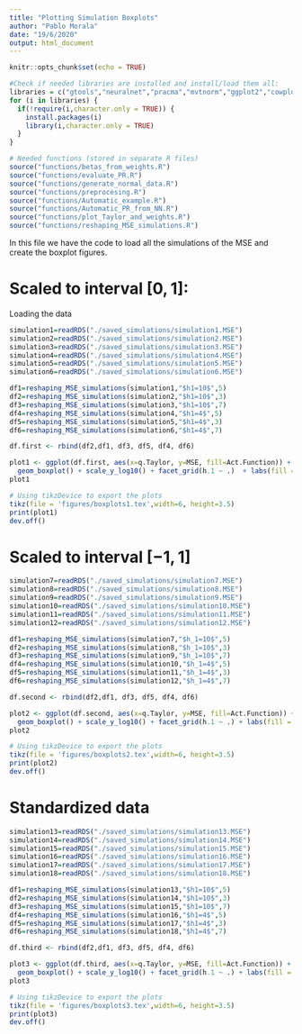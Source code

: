 ```yaml
---
title: "Plotting Simulation Boxplots"
author: "Pablo Morala"
date: "19/6/2020"
output: html_document
---
```


```r
knitr::opts_chunk$set(echo = TRUE)

#Check if needed libraries are installed and install/load them all:
libraries = c("gtools","neuralnet","pracma","mvtnorm","ggplot2","cowplot","RColorBrewer","reshape","tikzDevice")
for (i in libraries) {
  if(!require(i,character.only = TRUE)) {
    install.packages(i)
    library(i,character.only = TRUE)
  }
}

```

```r
# Needed functions (stored in separate R files)
source("functions/betas_from_weights.R")
source("functions/evaluate_PR.R")
source("functions/generate_normal_data.R")
source("functions/preprocesing.R")
source("functions/Automatic_example.R")
source("functions/Automatic_PR_from_NN.R")
source("functions/plot_Taylor_and_weights.R")
source("functions/reshaping_MSE_simulations.R")
```

In this file we have the code to load all the simulations of the MSE and create the boxplot figures.

# Scaled to interval $[0,1]$:

Loading the data

```r
simulation1=readRDS("./saved_simulations/simulation1.MSE")
simulation2=readRDS("./saved_simulations/simulation2.MSE")
simulation3=readRDS("./saved_simulations/simulation3.MSE")
simulation4=readRDS("./saved_simulations/simulation4.MSE")
simulation5=readRDS("./saved_simulations/simulation5.MSE")
simulation6=readRDS("./saved_simulations/simulation6.MSE")

df1=reshaping_MSE_simulations(simulation1,"$h1=10$",5)
df2=reshaping_MSE_simulations(simulation2,"$h1=10$",3)
df3=reshaping_MSE_simulations(simulation3,"$h1=10$",7)
df4=reshaping_MSE_simulations(simulation4,"$h1=4$",5)
df5=reshaping_MSE_simulations(simulation5,"$h1=4$",3)
df6=reshaping_MSE_simulations(simulation6,"$h1=4$",7)

```

```r
df.first <- rbind(df2,df1, df3, df5, df4, df6)

plot1 <- ggplot(df.first, aes(x=q.Taylor, y=MSE, fill=Act.Function)) + 
  geom_boxplot() + scale_y_log10() + facet_grid(h.1 ~ .)  + labs(fill = "Activation\n Function") + xlab("Taylor approximaiton degree (q)")
plot1
```

```r

# Using tikzDevice to export the plots
tikz(file = 'figures/boxplots1.tex',width=6, height=3.5)
print(plot1)
dev.off()

```



# Scaled to interval $[-1,1]$

```r
simulation7=readRDS("./saved_simulations/simulation7.MSE")
simulation8=readRDS("./saved_simulations/simulation8.MSE")
simulation9=readRDS("./saved_simulations/simulation9.MSE")
simulation10=readRDS("./saved_simulations/simulation10.MSE")
simulation11=readRDS("./saved_simulations/simulation11.MSE")
simulation12=readRDS("./saved_simulations/simulation12.MSE")

df1=reshaping_MSE_simulations(simulation7,"$h_1=10$",5)
df2=reshaping_MSE_simulations(simulation8,"$h_1=10$",3)
df3=reshaping_MSE_simulations(simulation9,"$h_1=10$",7)
df4=reshaping_MSE_simulations(simulation10,"$h_1=4$",5)
df5=reshaping_MSE_simulations(simulation11,"$h_1=4$",3)
df6=reshaping_MSE_simulations(simulation12,"$h_1=4$",7)

```

```r
df.second <- rbind(df2,df1, df3, df5, df4, df6)

plot2 <- ggplot(df.second, aes(x=q.Taylor, y=MSE, fill=Act.Function)) + 
  geom_boxplot() + scale_y_log10() + facet_grid(h.1 ~ .) + labs(fill = "Activation\n Function") + xlab("Taylor approximaiton degree (q)")
plot2
```

```r
# Using tikzDevice to export the plots
tikz(file = 'figures/boxplots2.tex',width=6, height=3.5)
print(plot2)
dev.off()
```


# Standardized data

```r
simulation13=readRDS("./saved_simulations/simulation13.MSE")
simulation14=readRDS("./saved_simulations/simulation14.MSE")
simulation15=readRDS("./saved_simulations/simulation15.MSE")
simulation16=readRDS("./saved_simulations/simulation16.MSE")
simulation17=readRDS("./saved_simulations/simulation17.MSE")
simulation18=readRDS("./saved_simulations/simulation18.MSE")

df1=reshaping_MSE_simulations(simulation13,"$h1=10$",5)
df2=reshaping_MSE_simulations(simulation14,"$h1=10$",3)
df3=reshaping_MSE_simulations(simulation15,"$h1=10$",7)
df4=reshaping_MSE_simulations(simulation16,"$h1=4$",5)
df5=reshaping_MSE_simulations(simulation17,"$h1=4$",3)
df6=reshaping_MSE_simulations(simulation18,"$h1=4$",7)

```


```r
df.third <- rbind(df2,df1, df3, df5, df4, df6)

plot3 <- ggplot(df.third, aes(x=q.Taylor, y=MSE, fill=Act.Function)) + 
  geom_boxplot() + scale_y_log10() + facet_grid(h.1 ~ .) + labs(fill = "Activation\n Function") + xlab("Taylor approximaiton degree (q)")
plot3
```

```r
# Using tikzDevice to export the plots
tikz(file = 'figures/boxplots3.tex',width=6, height=3.5)
print(plot3)
dev.off()
```


